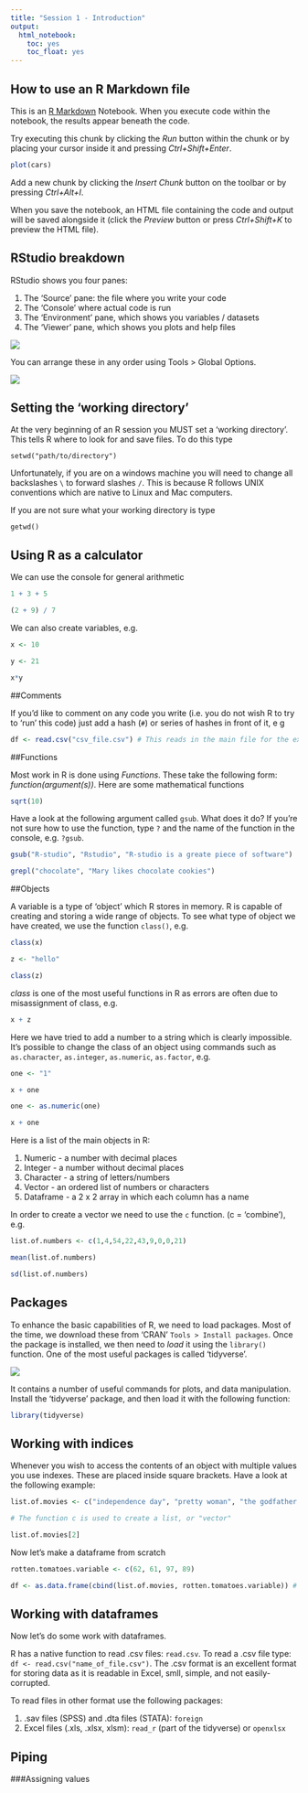 ```yaml
---
title: "Session 1 - Introduction"
output:
  html_notebook:
    toc: yes
    toc_float: yes
---
```


## How to use an R Markdown file

This is an [R Markdown](http://rmarkdown.rstudio.com) Notebook. When you execute code within the notebook, the results appear beneath the code. 

Try executing this chunk by clicking the *Run* button within the chunk or by placing your cursor inside it and pressing *Ctrl+Shift+Enter*. 

```r
plot(cars)
```

Add a new chunk by clicking the *Insert Chunk* button on the toolbar or by pressing *Ctrl+Alt+I*.

When you save the notebook, an HTML file containing the code and output will be saved alongside it (click the *Preview* button or press *Ctrl+Shift+K* to preview the HTML file).

## RStudio breakdown

RStudio shows you four panes:

1. The 'Source' pane: the file where you write your code
2. The 'Console' where actual code is run
3. The 'Environment' pane, which shows you variables / datasets
3. The 'Viewer' pane, which shows you plots and help files

![](panes.png)

You can arrange these in any order using Tools > Global Options.

![](console_etc.png)

## Setting the 'working directory'

At the very beginning of an R session you MUST set a 'working directory'. This tells R where to look for and save files. To do this type

```setwd("path/to/directory")```

Unfortunately, if you are on a windows machine you will need to change all backslashes ```\``` to forward slashes ```/```. This is because R follows UNIX conventions which are native to Linux and Mac computers.

If you are not sure what your working directory is type

```getwd()```

## Using R as a calculator

We can use the console for general arithmetic

```r
1 + 3 + 5

(2 + 9) / 7
```

We can also create variables, e.g.

```r
x <- 10

y <- 21

x*y

```

##Comments

If you'd like to comment on any code you write (i.e. you do not wish R to try to 'run' this code) just add a hash (```#```) or series of hashes in front of it, e
g

```r

df <- read.csv("csv_file.csv") # This reads in the main file for the experiment

```

##Functions

Most work in R is done using _Functions_. These take the following form: _function(argument(s))_. Here are some mathematical functions

```r

sqrt(10)

```

Have a look at the following argument called ```gsub```. What does it do? If you're not sure how to use the function, type ```?``` and the name of the function in the console, e.g. ```?gsub```.

```r

gsub("R-studio", "Rstudio", "R-studio is a greate piece of software")

grepl("chocolate", "Mary likes chocolate cookies")

```

##Objects

A variable is a type of 'object' which R stores in memory. R is capable of creating and storing a wide range of objects. To see what type of object we have created, we use the function ```class()```, e.g.

```r

class(x)

z <- "hello"

class(z)

```

*class* is one of the most useful functions in R as errors are often due to misassignment of class, e.g.

```r

x + z

```

Here we have tried to add a number to a string which is clearly impossible. It's possible to change the class of an object using commands such as ```as.character```, ```as.integer```, ```as.numeric```, ```as.factor```, e.g.

```r
one <- "1"

x + one

one <- as.numeric(one)

x + one
```

Here is a list of the main objects in R:

1. Numeric - a number with decimal places
2. Integer - a number without decimal places
3. Character - a string of letters/numbers
4. Vector - an ordered list of numbers or characters
5. Dataframe - a 2 x 2 array in which each column has a name

In order to create a vector we need to use the ```c``` function. (c = 'combine'), e.g.

```r
list.of.numbers <- c(1,4,54,22,43,9,0,0,21)

mean(list.of.numbers)

sd(list.of.numbers)
```

## Packages

To enhance the basic capabilities of R, we need to load packages. Most of the time, we download these from 'CRAN' ```Tools > Install packages```. Once the package is installed, we then need to _load_ it using the ```library()``` function. One of the most useful packages is called 'tidyverse'.

![](tidyverse.png)

It contains a number of useful commands for plots, and data manipulation. Install the 'tidyverse' package, and then load it with the following function:

```r

library(tidyverse)

```

## Working with indices

Whenever you wish to access the contents of an object with multiple values you use indexes. These are placed inside square brackets. Have a look at the following example:

```r

list.of.movies <- c("independence day", "pretty woman", "the godfather part two", "planet of the apes")

# The function c is used to create a list, or "vector"

list.of.movies[2]

```

Now let's make a dataframe from scratch

```r


rotten.tomatoes.variable <- c(62, 61, 97, 89)

df <- as.data.frame(cbind(list.of.movies, rotten.tomatoes.variable)) # 'cbind' binds columns together

```


## Working with dataframes

Now let's do some work with dataframes.

R has a native function to read .csv files: ```read.csv```. To read a .csv file type: ```df <- read.csv("name_of_file.csv")```. The .csv format is an excellent format for storing data as it is readable in Excel, smll, simple, and not easily-corrupted.

To read files in other format use the following packages:

1. .sav files (SPSS) and .dta files (STATA): ```foreign```
2. Excel files (.xls, .xlsx, xlsm): ```read_r``` (part of the tidyverse) or ```openxlsx```



## Piping






###Assigning values